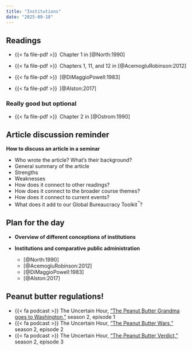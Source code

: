 ```yaml
---
title: "Institutions"
date: "2025-09-18"
---
```


## Readings

- {{< fa file-pdf >}}&ensp;Chapter 1 in [@North:1990]

- {{< fa file-pdf >}}&ensp;Chapters 1, 11, and 12 in [@AcemogluRobinson:2012]

- {{< fa file-pdf >}}&ensp;[@DiMaggioPowell:1983]

- {{< fa file-pdf >}}&ensp;[@Alston:2017]

### Really good but optional

- {{< fa file-pdf >}}&ensp;Chapter 2 in [@Ostrom:1990]

::: {.content-hidden}

## Article discussion reminder

**How to discuss an article in a seminar**

- Who wrote the article? What’s their background?
- General summary of the article
- Strengths
- Weaknesses
- How does it connect to other readings?
- How does it connect to the broader course themes?
- How does it connect to current events?
- What does it add to our Global Bureaucracy Toolkit^™^?


## Plan for the day

- **Overview of different conceptions of institutions**

- **Institutions and comparative public administration**

  - [@North:1990]
  - [@AcemogluRobinson:2012]
  - [@DiMaggioPowell:1983]
  - [@Alston:2017]

## Peanut butter regulations!

- {{< fa podcast >}} The Uncertain Hour, ["The Peanut Butter Grandma goes to Washington,"](https://www.marketplace.org/2017/10/25/business/uncertain-hour/s02-1-peanut-butter-grandma-goes-washington) season 2, episode 1
- {{< fa podcast >}} The Uncertain Hour, ["The Peanut Butter Wars,"](https://www.marketplace.org/2017/11/10/business/uncertain-hour/s02-2-peanut-butter-wars) season 2, episode 2
- {{< fa podcast >}} The Uncertain Hour, ["The Peanut Butter Verdict,"](https://www.marketplace.org/2017/11/22/business/uncertain-hour/s02-3-peanut-butter-verdict) season 2, episode 3

:::
